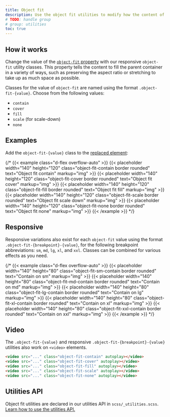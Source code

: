```yaml
---
title: Object fit
description: Use the object fit utilities to modify how the content of a [replaced element](https://developer.mozilla.org/en-US/docs/Web/CSS/Replaced_element), such as an `<img>` or `<video>`, should be resized to fit its container.
# TODO: handle group
# group: utilities
toc: true
---
```


## How it works

Change the value of the [`object-fit` property](https://developer.mozilla.org/en-US/docs/Web/CSS/object-fit) with our responsive `object-fit` utility classes. This property tells the content to fill the parent container in a variety of ways, such as preserving the aspect ratio or stretching to take up as much space as possible.

Classes for the value of `object-fit` are named using the format `.object-fit-{value}`. Choose from the following values:

- `contain`
- `cover`
- `fill`
- `scale` (for scale-down)
- `none`

## Examples

Add the `object-fit-{value}` class to the [replaced element](https://developer.mozilla.org/en-US/docs/Web/CSS/Replaced_element):

{/* {{< example class="d-flex overflow-auto" >}}
{{< placeholder width="140" height="120" class="object-fit-contain border rounded" text="Object fit contain" markup="img" >}}
{{< placeholder width="140" height="120" class="object-fit-cover border rounded" text="Object fit cover" markup="img" >}}
{{< placeholder width="140" height="120" class="object-fit-fill border rounded" text="Object fit fill" markup="img" >}}
{{< placeholder width="140" height="120" class="object-fit-scale border rounded" text="Object fit scale down" markup="img" >}}
{{< placeholder width="140" height="120" class="object-fit-none border rounded" text="Object fit none" markup="img" >}}
{{< /example >}} */}

## Responsive

Responsive variations also exist for each `object-fit` value using the format `.object-fit-{breakpoint}-{value}`, for the following breakpoint abbreviations: `sm`, `md`, `lg`, `xl`, and `xxl`. Classes can be combined for various effects as you need.

{/* {{< example class="d-flex overflow-auto" >}}
{{< placeholder width="140" height="80" class="object-fit-sm-contain border rounded" text="Contain on sm" markup="img" >}}
{{< placeholder width="140" height="80" class="object-fit-md-contain border rounded" text="Contain on md" markup="img" >}}
{{< placeholder width="140" height="80" class="object-fit-lg-contain border rounded" text="Contain on lg" markup="img" >}}
{{< placeholder width="140" height="80" class="object-fit-xl-contain border rounded" text="Contain on xl" markup="img" >}}
{{< placeholder width="140" height="80" class="object-fit-xxl-contain border rounded" text="Contain on xxl" markup="img" >}}
{{< /example >}} */}

## Video

The `.object-fit-{value}` and responsive `.object-fit-{breakpoint}-{value}` utilities also work on `<video>` elements.

```html
<video src="..." class="object-fit-contain" autoplay></video>
<video src="..." class="object-fit-cover" autoplay></video>
<video src="..." class="object-fit-fill" autoplay></video>
<video src="..." class="object-fit-scale" autoplay></video>
<video src="..." class="object-fit-none" autoplay></video>
```

## Utilities API

Object fit utilities are declared in our utilities API in `scss/_utilities.scss`. [Learn how to use the utilities API.]([[docsref:/utilities/api#using-the-api]])

<ScssDocs name="utils-object-fit" file="scss/_utilities.scss" />
